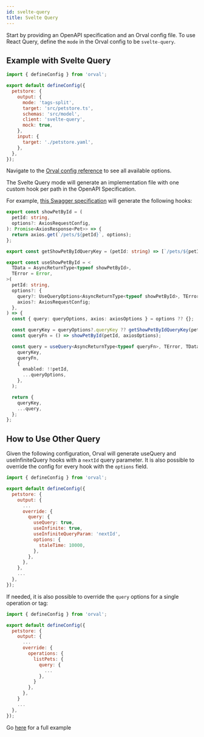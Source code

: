 ```yaml
---
id: svelte-query
title: Svelte Query
---
```


Start by providing an OpenAPI specification and an Orval config file. To use React Query, define the `mode` in the Orval config to be `svelte-query`.

## Example with Svelte Query

```js
import { defineConfig } from 'orval';

export default defineConfig({
  petstore: {
    output: {
      mode: 'tags-split',
      target: 'src/petstore.ts',
      schemas: 'src/model',
      client: 'svelte-query',
      mock: true,
    },
    input: {
      target: './petstore.yaml',
    },
  },
});
```

Navigate to the [Orval config reference](../reference/configuration/full-example) to see all available options.

The Svelte Query mode will generate an implementation file with one custom hook per path in the OpenAPI Specification.

For example, <a href="https://github.com/orval-labs/orval/blob/master/samples/svelte-query/petstore.yaml" target="_blank">this Swagger specification</a> will generate the following hooks:

```ts
export const showPetById = (
  petId: string,
  options?: AxiosRequestConfig,
): Promise<AxiosResponse<Pet>> => {
  return axios.get(`/pets/${petId}`, options);
};

export const getShowPetByIdQueryKey = (petId: string) => [`/pets/${petId}`];

export const useShowPetById = <
  TData = AsyncReturnType<typeof showPetById>,
  TError = Error,
>(
  petId: string,
  options?: {
    query?: UseQueryOptions<AsyncReturnType<typeof showPetById>, TError, TData>;
    axios?: AxiosRequestConfig;
  },
) => {
  const { query: queryOptions, axios: axiosOptions } = options ?? {};

  const queryKey = queryOptions?.queryKey ?? getShowPetByIdQueryKey(petId);
  const queryFn = () => showPetById(petId, axiosOptions);

  const query = useQuery<AsyncReturnType<typeof queryFn>, TError, TData>(
    queryKey,
    queryFn,
    {
      enabled: !!petId,
      ...queryOptions,
    },
  );

  return {
    queryKey,
    ...query,
  };
};
```

## How to Use Other Query

Given the following configuration, Orval will generate useQuery and useInfiniteQuery hooks with a `nextId` query parameter. It is also possible to override the config for every hook with the `options` field.

```js
import { defineConfig } from 'orval';

export default defineConfig({
  petstore: {
    output: {
      ...
      override: {
        query: {
          useQuery: true,
          useInfinite: true,
          useInfiniteQueryParam: 'nextId',
          options: {
            staleTime: 10000,
          },
        },
      },
    },
    ...
  },
});
```

If needed, it is also possible to override the `query` options for a single operation or tag:

```js
import { defineConfig } from 'orval';

export default defineConfig({
  petstore: {
    output: {
      ...
      override: {
        operations: {
          listPets: {
            query: {
              ...
            },
          }
        },
      },
    }
    ...
  },
});
```

Go <a href="https://github.com/orval-labs/orval/tree/master/samples/svelte-query" target="_blank">here</a> for a full example
